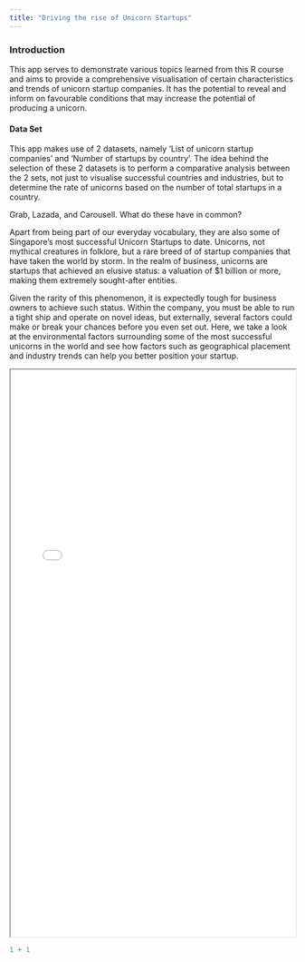 ```yaml
---
title: "Driving the rise of Unicorn Startups"
---
```


### **Introduction**

This app serves to demonstrate various topics learned from this R course and aims to provide a comprehensive visualisation of certain characteristics and trends of unicorn startup companies. It has the potential to reveal and inform on favourable conditions that may increase the potential of producing a unicorn.

#### **Data Set**

This app makes use of 2 datasets, namely 'List of unicorn startup companies' and 'Number of startups by country'. The idea behind the selection of these 2 datasets is to perform a comparative analysis between the 2 sets, not just to visualise successful countries and industries, but to determine the rate of unicorns based on the number of total startups in a country.

Grab, Lazada, and Carousell. What do these have in common?

Apart from being part of our everyday vocabulary, they are also some of Singapore's most successful Unicorn Startups to date. Unicorns, not mythical creatures in folklore, but a rare breed of of startup companies that have taken the world by storm. In the realm of business, unicorns are startups that achieved an elusive status: a valuation of \$1 billion or more, making them extremely sought-after entities.

Given the rarity of this phenomenon, it is expectedly tough for business owners to achieve such status. Within the company, you must be able to run a tight ship and operate on novel ideas, but externally, several factors could make or break your chances before you even set out. Here, we take a look at the environmental factors surrounding some of the most successful unicorns in the world and see how factors such as geographical placement and industry trends can help you better position your startup.

```{=html}
<iframe src="{tsudaira.github.io}/stacked_bar_chart" width="100%" height="1000"></iframe>
```
```r
1 + 1
```
